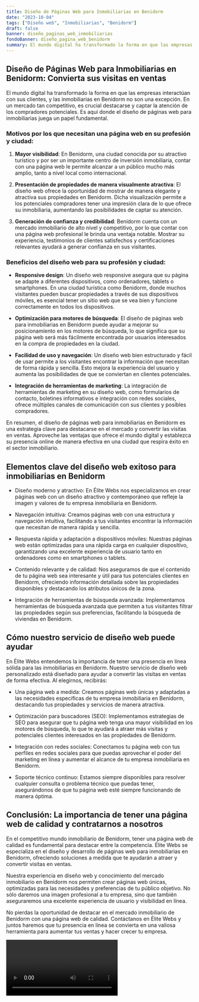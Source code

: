 ```yaml
---
title: Diseño de Páginas Web para Inmobiliarias en Benidorm
date: "2023-10-04"
tags: ["Diseño web", "Inmobiliarias", "Benidorm"]
draft: false
banner: diseño_paginas_web_inmobiliarias
fondoBanner: diseño_pagina_web_benidorm
summary: El mundo digital ha transformado la forma en que las empresas interactúan con sus clientes, y las inmobiliarias en Benidorm no son una excepción. En un mercado tan competitivo, es crucial destacarse y captar la atención de los compradores potenciales. Es aquí donde el diseño de páginas web para inmobiliarias juega un papel fundamental.
---
```



## Diseño de Páginas Web para Inmobiliarias en Benidorm: Convierta sus visitas en ventas

El mundo digital ha transformado la forma en que las empresas interactúan con sus clientes, y las inmobiliarias en Benidorm no son una excepción. En un mercado tan competitivo, es crucial destacarse y captar la atención de los compradores potenciales. Es aquí donde el diseño de páginas web para inmobiliarias juega un papel fundamental.

### Motivos por los que necesitan una página web en su profesión y ciudad:

1. **Mayor visibilidad**: En Benidorm, una ciudad conocida por su atractivo turístico y por ser un importante centro de inversión inmobiliaria, contar con una página web le permite alcanzar a un público mucho más amplio, tanto a nivel local como internacional.

2. **Presentación de propiedades de manera visualmente atractiva**: El diseño web ofrece la oportunidad de mostrar de manera elegante y atractiva sus propiedades en Benidorm. Dicha visualización permite a los potenciales compradores tener una impresión clara de lo que ofrece su inmobiliaria, aumentando las posibilidades de captar su atención.

3. **Generación de confianza y credibilidad**: Benidorm cuenta con un mercado inmobiliario de alto nivel y competitivo, por lo que contar con una página web profesional le brinda una ventaja notable. Mostrar su experiencia, testimonios de clientes satisfechos y certificaciones relevantes ayudará a generar confianza en sus visitantes.

### Beneficios del diseño web para su profesión y ciudad:

- **Responsive design**: Un diseño web responsive asegura que su página se adapte a diferentes dispositivos, como ordenadores, tablets o smartphones. En una ciudad turística como Benidorm, donde muchos visitantes pueden buscar propiedades a través de sus dispositivos móviles, es esencial tener un sitio web que se vea bien y funcione correctamente en todos los dispositivos.

- **Optimización para motores de búsqueda**: El diseño de páginas web para inmobiliarias en Benidorm puede ayudar a mejorar su posicionamiento en los motores de búsqueda, lo que significa que su página web será más fácilmente encontrada por usuarios interesados en la compra de propiedades en la ciudad.

- **Facilidad de uso y navegación**: Un diseño web bien estructurado y fácil de usar permite a los visitantes encontrar la información que necesitan de forma rápida y sencilla. Esto mejora la experiencia del usuario y aumenta las posibilidades de que se conviertan en clientes potenciales.

- **Integración de herramientas de marketing**: La integración de herramientas de marketing en su diseño web, como formularios de contacto, boletines informativos e integración con redes sociales, ofrece múltiples canales de comunicación con sus clientes y posibles compradores.

En resumen, el diseño de páginas web para inmobiliarias en Benidorm es una estrategia clave para destacarse en el mercado y convertir las visitas en ventas. Aproveche las ventajas que ofrece el mundo digital y establezca su presencia online de manera efectiva en una ciudad que respira éxito en el sector inmobiliario.

<GifSeo />

<Cta />

## Elementos clave del diseño web exitoso para inmobiliarias en Benidorm

- Diseño moderno y atractivo: En Élite Webs nos especializamos en crear páginas web con un diseño atractivo y contemporáneo que refleje la imagen y valores de tu empresa inmobiliaria en Benidorm.

- Navegación intuitiva: Creamos páginas web con una estructura y navegación intuitiva, facilitando a tus visitantes encontrar la información que necesitan de manera rápida y sencilla.

- Respuesta rápida y adaptación a dispositivos móviles: Nuestras páginas web están optimizadas para una rápida carga en cualquier dispositivo, garantizando una excelente experiencia de usuario tanto en ordenadores como en smartphones o tablets.

- Contenido relevante y de calidad: Nos aseguramos de que el contenido de tu página web sea interesante y útil para tus potenciales clientes en Benidorm, ofreciendo información detallada sobre las propiedades disponibles y destacando los atributos únicos de la zona.

- Integración de herramientas de búsqueda avanzada: Implementamos herramientas de búsqueda avanzada que permiten a tus visitantes filtrar las propiedades según sus preferencias, facilitando la búsqueda de viviendas en Benidorm.

## Cómo nuestro servicio de diseño web puede ayudar

En Élite Webs entendemos la importancia de tener una presencia en línea sólida para las inmobiliarias en Benidorm. Nuestro servicio de diseño web personalizado está diseñado para ayudar a convertir las visitas en ventas de forma efectiva. Al elegirnos, recibirás:

- Una página web a medida: Creamos páginas web únicas y adaptadas a las necesidades específicas de tu empresa inmobiliaria en Benidorm, destacando tus propiedades y servicios de manera atractiva.

- Optimización para buscadores (SEO): Implementamos estrategias de SEO para asegurar que tu página web tenga una mayor visibilidad en los motores de búsqueda, lo que te ayudará a atraer más visitas y potenciales clientes interesados en las propiedades de Benidorm.

- Integración con redes sociales: Conectamos tu página web con tus perfiles en redes sociales para que puedas aprovechar el poder del marketing en línea y aumentar el alcance de tu empresa inmobiliaria en Benidorm.

- Soporte técnico continuo: Estamos siempre disponibles para resolver cualquier consulta o problema técnico que puedas tener, asegurándonos de que tu página web esté siempre funcionando de manera óptima.

## Conclusión: La importancia de tener una página web de calidad y contratarnos a nosotros

En el competitivo mundo inmobiliario de Benidorm, tener una página web de calidad es fundamental para destacar entre la competencia. Élite Webs se especializa en el diseño y desarrollo de páginas web para inmobiliarias en Benidorm, ofreciendo soluciones a medida que te ayudarán a atraer y convertir visitas en ventas.

Nuestra experiencia en diseño web y conocimiento del mercado inmobiliario en Benidorm nos permiten crear páginas web únicas, optimizadas para las necesidades y preferencias de tu público objetivo. No sólo daremos una imagen profesional a tu empresa, sino que también aseguraremos una excelente experiencia de usuario y visibilidad en línea.

No pierdas la oportunidad de destacar en el mercado inmobiliario de Benidorm con una página web de calidad. Contáctanos en Élite Webs y juntos haremos que tu presencia en línea se convierta en una valiosa herramienta para aumentar tus ventas y hacer crecer tu empresa.

<Video />

<CtaBot job="Inmobiliarias" city="Benidorm" />

<Gmaps query="Benidorm+españa+maps" />
